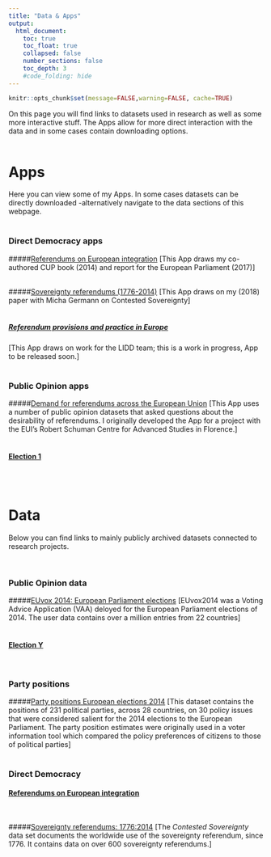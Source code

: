 ```yaml
---
title: "Data & Apps"
output:
  html_document:
    toc: true
    toc_float: true
    collapsed: false
    number_sections: false
    toc_depth: 3
    #code_folding: hide
---
```


```r
knitr::opts_chunk$set(message=FALSE,warning=FALSE, cache=TRUE)
```

On this page you will find links to datasets used in research as well as some more interactive stuff. The Apps allow for more direct interaction with the data and in some cases contain downloading options. 
<br/><br/>

# Apps
Here you can view some of my Apps. In some cases datasets can be directly downloaded -alternatively navigate to the data sections of this webpage.
<br/><br/>

### Direct Democracy apps
  
#####<a href="https://fmendez72.github.io/web/pages/eu2017.html" target="_blank">Referendums on European integration</a> 
[This App draws my co-authored CUP book (2014) and report for the European Parliament (2017)]
<br/><br/>

#####<a href="https://fmendez72.github.io/web/pages/sovereignty.html" target="_blank">Sovereignty referendums (1776-2014)</a> 
[This App draws on my (2018) paper with Micha Germann on Contested Sovereignty]
<br/><br/>

##### [Referendum provisions and practice in Europe]()
[This App draws on work for the LIDD team; this is a work in progress, App to be released soon.]
<br/><br/>

### Public Opinion apps

#####<a href="https://fmendez72.github.io/web/pages/refDemand.html" target="_blank">Demand for referendums across the European Union</a> 
[This App uses a number of public opinion datasets that asked questions about the desirability of referendums. I originally developed the App for a project with the EUI's Robert Schuman Centre for Advanced Studies in Florence.]
<br/><br/>

#### [Election 1](https://fmendez72.github.io/FM_webtest/Liddpages/ConceptualMap.html)
<br/><br/>

# Data
Below you can find links to mainly publicly archived datasets connected to research projects.

<br/>

### Public Opinion data

#####<a href="https://data.gesis.org/sharing/#!Detail/10.7802/1750" target="_blank">EUvox 2014: European Parliament elections</a> 
[EUvox2014 was a Voting Advice Application (VAA) deloyed for the European Parliament elections of 2014. The user data contains over a million entries from 22 countries]
<br/><br/>

#### [Election Y](https://fmendez72.github.io/FM_webtest/Liddpages/ConceptualMap.html)

<br/>

### Party positions

#####<a href="https://data.gesis.org/sharing/#!Detail/10.7802/1594" target="_blank">Party positions European elections 2014</a> 
[This dataset contains the positions of 231 political parties, across 28 countries, on 30 policy issues that were considered salient for the 2014 elections to the European Parliament. The party position estimates were originally used in a voter information tool which compared the policy preferences of citizens to those of political parties]
<br/><br/>

### Direct Democracy

#### [Referendums on European integration ](https://fmendez72.github.io/FM_webtest/Liddpages/ConceptualMap.html)
<br/>

#####<a href="https://data.gesis.org/sharing/#!Detail/10.7802/1594" target="_blank">Sovereignty referendums: 1776:2014</a> 
[The *Contested Sovereignty* data set documents the worldwide use of the sovereignty referendum, since 1776. It contains data on over 600 sovereignty referendums.]

<br/>

